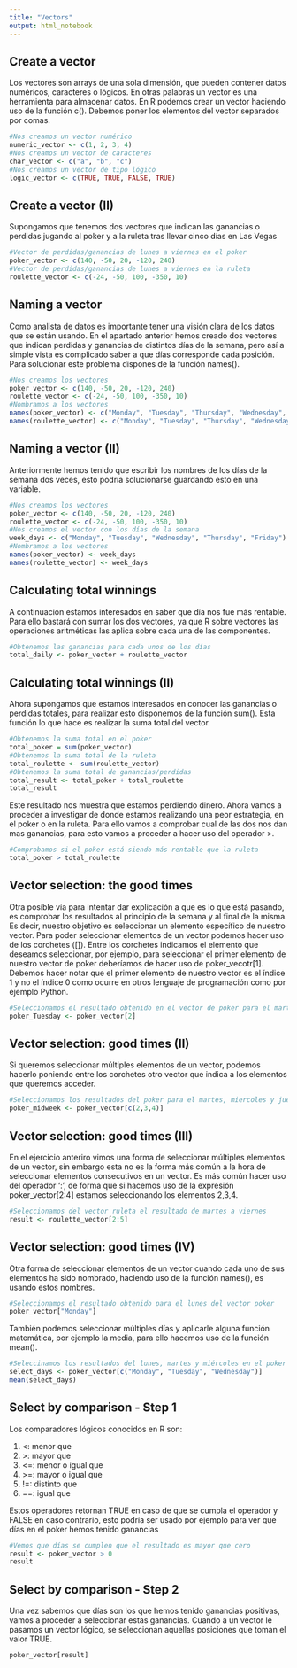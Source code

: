 ```yaml
---
title: "Vectors"
output: html_notebook
---
```


## Create a vector
Los vectores son arrays de una sola dimensión, que pueden contener datos numéricos, caracteres o lógicos. En otras palabras un vector es una herramienta para almacenar datos. En R podemos crear un vector haciendo uso de la función c(). Debemos poner los elementos del vector separados por comas.
```r
#Nos creamos un vector numérico
numeric_vector <- c(1, 2, 3, 4)
#Nos creamos un vector de caracteres
char_vector <- c("a", "b", "c")
#Nos creamos un vector de tipo lógico
logic_vector <- c(TRUE, TRUE, FALSE, TRUE)
```

## Create a vector (II)
Supongamos que tenemos dos vectores que indican las ganancias o perdidas jugando al poker y a la ruleta tras llevar cinco días en Las Vegas
```r
#Vector de perdidas/ganancias de lunes a viernes en el poker
poker_vector <- c(140, -50, 20, -120, 240)
#Vector de perdidas/ganancias de lunes a viernes en la ruleta
roulette_vector <- c(-24, -50, 100, -350, 10)
```

## Naming a vector
Como analista de datos es importante tener una visión clara de los datos que se están usando. En el apartado anterior hemos creado dos vectores que indican perdidas y ganancias de distintos días de la semana, pero así a simple vista es complicado saber a que días corresponde cada posición. Para solucionar este problema dispones de la función names().
```r
#Nos creamos los vectores
poker_vector <- c(140, -50, 20, -120, 240)
roulette_vector <- c(-24, -50, 100, -350, 10)
#Nombramos a los vectores
names(poker_vector) <- c("Monday", "Tuesday", "Thursday", "Wednesday", "Friday")
names(roulette_vector) <- c("Monday", "Tuesday", "Thursday", "Wednesday", "Friday")
```

## Naming a vector (II)
Anteriormente hemos tenido que escribir los nombres de los días de la semana dos veces, esto podría solucionarse guardando esto en una variable.
```r
#Nos creamos los vectores
poker_vector <- c(140, -50, 20, -120, 240)
roulette_vector <- c(-24, -50, 100, -350, 10)
#Nos creamos el vector con los días de la semana
week_days <- c("Monday", "Tuesday", "Wednesday", "Thursday", "Friday")
#Nombramos a los vectores
names(poker_vector) <- week_days
names(roulette_vector) <- week_days
```

## Calculating total winnings
A continuación estamos interesados en saber que día nos fue más rentable. Para ello bastará con sumar los dos vectores, ya que R sobre vectores las operaciones aritméticas las aplica sobre cada una de las componentes.
```r
#Obtenemos las ganancias para cada unos de los días
total_daily <- poker_vector + roulette_vector
```

## Calculating total winnings (II)
Ahora supongamos que estamos interesados en conocer las ganancias o perdidas totales, para realizar esto disponemos de la función sum(). Esta función lo que hace es realizar la suma total del vector.
```r
#Obtenemos la suma total en el poker
total_poker = sum(poker_vector)
#Obtenemos la suma total de la ruleta
total_roulette <- sum(roulette_vector)
#Obtenemos la suma total de ganancias/perdidas
total_result <- total_poker + total_roulette
total_result
```
Este resultado nos muestra que estamos perdiendo dinero. Ahora vamos a proceder a investigar de donde estamos realizando una peor estrategia, en el poker o en la ruleta. Para ello vamos a comprobar cual de las dos nos dan mas ganancias, para esto vamos a proceder a hacer uso del operador >.
```r
#Comprobamos si el poker está siendo más rentable que la ruleta
total_poker > total_roulette
```

## Vector selection: the good times
Otra posible vía para intentar dar explicación a que es lo que está pasando, es comprobar los resultados al principio de la semana y al final de la misma.  Es decir, nuestro objetivo es seleccionar un elemento específico de nuestro vector. Para poder seleccionar elementos de un vector podemos hacer uso de los corchetes ([]). Entre los corchetes indicamos el elemento que deseamos seleccionar, por ejemplo, para seleccionar el primer elemento de nuestro vector de poker deberíamos de hacer uso de poker_vecotr[1]. Debemos hacer notar que el primer elemento de nuestro vector es el índice 1 y no el índice 0 como ocurre en otros lenguaje de programación como por ejemplo Python.
```r
#Seleccionamos el resultado obtenido en el vector de poker para el martes
poker_Tuesday <- poker_vector[2]
```

## Vector selection: good times (II)
Si queremos seleccionar múltiples elementos de un vector, podemos hacerlo poniendo entre los corchetes otro vector que indica a los elementos que queremos acceder.
```r
#Seleccionamos los resultados del poker para el martes, miercoles y jueves
poker_midweek <- poker_vector[c(2,3,4)]
```

## Vector selection: good times (III)
En el ejercicio anteriro vimos una forma de seleccionar múltiples elementos de un vector, sin embargo esta no es la forma más común a la hora de seleccionar elementos consecutivos en un vector. Es más común hacer uso del operador ':', de forma que si hacemos uso de la expresión poker_vector[2:4] estamos seleccionando los elementos 2,3,4.
```r
#Seleccionamos del vector ruleta el resultado de martes a viernes
result <- roulette_vector[2:5]
```

## Vector selection: good times (IV)
Otra forma de seleccionar elementos de un vector cuando cada uno de sus elementos ha sido nombrado, haciendo uso de la función names(), es usando estos nombres.
```r
#Seleccionamos el resultado obtenido para el lunes del vector poker
poker_vector["Monday"]
```

También podemos seleccionar múltiples días y aplicarle alguna función matemática, por ejemplo la media, para ello hacemos uso de la función mean().
```r
#Seleccinamos los resultados del lunes, martes y miércoles en el poker
select_days <- poker_vector[c("Monday", "Tuesday", "Wednesday")]
mean(select_days)
```

## Select by comparison - Step 1
Los comparadores lógicos conocidos en R son:

1. <: menor que
2. \>: mayor que
3. <=: menor o igual que
4. \>=: mayor o igual que
5. !=: distinto que
6. ==: igual que

Estos operadores retornan TRUE en caso de que se cumpla el operador y FALSE en caso contrario, esto podría ser usado por ejemplo para ver que días en el poker hemos tenido ganancias
```r
#Vemos que días se cumplen que el resultado es mayor que cero
result <- poker_vector > 0
result
```

## Select by comparison - Step 2
Una vez sabemos que días son los que hemos tenido ganancias positivas, vamos a proceder a seleccionar estas ganancias. Cuando a un vector le pasamos un vector lógico, se seleccionan aquellas posiciones que toman el valor TRUE.
```r
poker_vector[result]
```